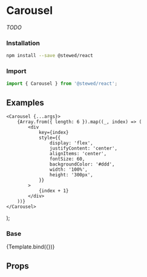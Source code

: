 
<Meta title="Components/Carousel" component={Carousel} />

# Carousel

_TODO_

### Installation

```bash
npm install --save @stewed/react
```

### Import

```js
import { Carousel } from '@stewed/react';
```

## Examples

    <Carousel {...args}>
        {Array.from({ length: 6 }).map((_, index) => (
            <div
                key={index}
                style={{
                    display: 'flex',
                    justifyContent: 'center',
                    alignItems: 'center',
                    fontSize: 60,
                    backgroundColor: '#ddd',
                    width: '100%',
                    height: '300px',
                }}
            >
                {index + 1}
            </div>
        ))}
    </Carousel>
);

### Base

<Canvas>
    <Story
        name="Base"
        args={{
            loop: true,
            slidesPerView: 1,
            showNavigation: true,
            showIndicator: true,
        }}
    >
        {Template.bind({})}
    </Story>
</Canvas>

## Props

<ArgsTable of={Carousel} />
